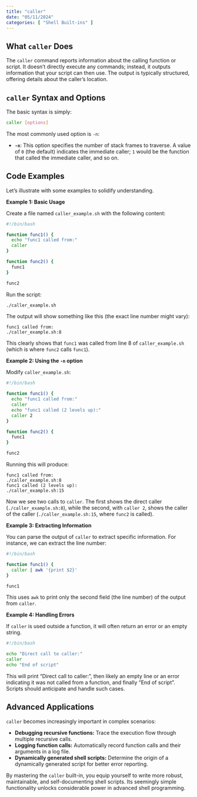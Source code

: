 ```yaml
---
title: "caller"
date: "05/11/2024"
categories: [ "Shell Built-ins" ]
---
```

## What `caller` Does

The `caller` command reports information about the calling function or script.  It doesn't directly execute any commands; instead, it outputs information that your script can then use. The output is typically structured, offering details about the caller's location.


##  `caller` Syntax and Options

The basic syntax is simply:

```bash
caller [options]
```

The most commonly used option is `-n`:

* **`-n`**:  This option specifies the number of stack frames to traverse.  A value of `0` (the default) indicates the immediate caller; `1` would be the function that called the immediate caller, and so on.


##  Code Examples

Let's illustrate with some examples to solidify understanding.

**Example 1: Basic Usage**

Create a file named `caller_example.sh` with the following content:

```bash
#!/bin/bash

function func1() {
  echo "func1 called from:"
  caller
}

function func2() {
  func1
}

func2
```

Run the script:

```bash
./caller_example.sh
```

The output will show something like this (the exact line number might vary):

```
func1 called from:
./caller_example.sh:8
```

This clearly shows that `func1` was called from line 8 of `caller_example.sh` (which is where `func2` calls `func1`).


**Example 2: Using the `-n` option**

Modify `caller_example.sh`:

```bash
#!/bin/bash

function func1() {
  echo "func1 called from:"
  caller
  echo "func1 called (2 levels up):"
  caller 2
}

function func2() {
  func1
}

func2
```

Running this will produce:


```
func1 called from:
./caller_example.sh:8
func1 called (2 levels up):
./caller_example.sh:15
```

Now we see two calls to `caller`. The first shows the direct caller (`./caller_example.sh:8`), while the second, with `caller 2`, shows the caller of the caller (`./caller_example.sh:15`, where `func2` is called).


**Example 3:  Extracting Information**

You can parse the output of `caller` to extract specific information.  For instance, we can extract the line number:

```bash
#!/bin/bash

function func1() {
  caller | awk '{print $2}'
}

func1
```

This uses `awk` to print only the second field (the line number) of the output from `caller`.


**Example 4: Handling Errors**

If `caller` is used outside a function,  it will often return an error or an empty string.


```bash
#!/bin/bash

echo "Direct call to caller:"
caller
echo "End of script"
```


This will print "Direct call to caller:", then likely an empty line or an error indicating it was not called from a function, and finally "End of script". Scripts should anticipate and handle such cases.


## Advanced Applications

`caller` becomes increasingly important in complex scenarios:

* **Debugging recursive functions:** Trace the execution flow through multiple recursive calls.
* **Logging function calls:**  Automatically record function calls and their arguments in a log file.
* **Dynamically generated shell scripts:** Determine the origin of a dynamically generated script for better error reporting.


By mastering the `caller` built-in, you equip yourself to write more robust, maintainable, and self-documenting shell scripts.  Its seemingly simple functionality unlocks considerable power in advanced shell programming.

